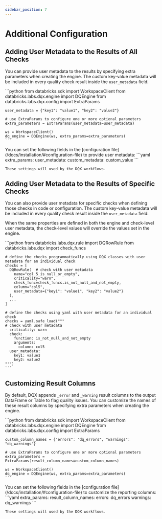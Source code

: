 ```yaml
---
sidebar_position: 7
---
```




# Additional Configuration

## Adding User Metadata to the Results of All Checks

You can provide user metadata to the results by specifying extra parameters when creating the engine.
The custom key-value metadata will be included in every quality check result inside the `user_metadata` field.

<Tabs>
  <TabItem value="Python" label="Python" default>
    ```python
    from databricks.sdk import WorkspaceClient
    from databricks.labs.dqx.engine import DQEngine
    from databricks.labs.dqx.config import ExtraParams

    user_metadata = {"key1": "value1", "key2": "value2"}

    # use ExtraParams to configure one or more optional parameters
    extra_parameters = ExtraParams(user_metadata=user_metadata)

    ws = WorkspaceClient()
    dq_engine = DQEngine(ws, extra_params=extra_parameters)
    ```
  </TabItem>
  <TabItem value="Tool" label="Tool">
    You can set the following fields in the [configuration file](/docs/installation/#configuration-file) to provide user metadata:
    ```yaml
    extra_params:
        user_metadata:
            custom_metadata: custom_value
    ```

    These settings will used by the DQX workflows.
  </TabItem>
</Tabs>

## Adding User Metadata to the Results of Specific Checks

You can also provide user metadata for specific checks when defining those checks in code or configuration.
The custom key-value metadata will be included in every quality check result inside the `user_metadata` field.

When the same properties are defined in both the engine and check-level user metadata, the check-level values will 
override the values set in the engine.

<Tabs>
  <TabItem value="Python" label="Python" default>
    ```python
    from databricks.labs.dqx.rule import DQRowRule
    from databricks.labs.dqx import check_funcs


    # define the checks programmatically using DQX classes with user metadata for an individual check
    checks = [
      DQRowRule(  # check with user metadata
        name="col_5_is_null_or_empty",
        criticality="warn",
        check_func=check_funcs.is_not_null_and_not_empty,
        column="col5",
        user_metadata={"key1": "value1", "key2": "value2"}
      ),
      ...
    ]

    # define the checks using yaml with user metadata for an individual check
    checks = yaml.safe_load("""
    # check with user metadata
    - criticality: warn
      check:
        function: is_not_null_and_not_empty
        arguments:
          column: col5
      user_metadata:
        key1: value1
        key2: value2
    """)
    ```
  </TabItem>
</Tabs>

## Customizing Result Columns

By default, DQX appends `_error` and `_warning` result columns to the output DataFrame or Table to flag quality issues.
You can customize the names of these result columns by specifying extra parameters when creating the engine.

<Tabs>
  <TabItem value="Python" label="Python" default>
    ```python
    from databricks.sdk import WorkspaceClient
    from databricks.labs.dqx.engine import DQEngine
    from databricks.labs.dqx.config import ExtraParams

    custom_column_names = {"errors": "dq_errors", "warnings": "dq_warnings"}

    # use ExtraParams to configure one or more optional parameters
    extra_parameters = ExtraParams(result_column_names=custom_column_names)

    ws = WorkspaceClient()
    dq_engine = DQEngine(ws, extra_params=extra_parameters)
    ```
  </TabItem>
  <TabItem value="Tool" label="Tool">
    You can set the following fields in the [configuration file](/docs/installation/#configuration-file) to customize the reporting columns:
    ```yaml
    extra_params:
        result_column_names:
            errors: dq_errors
            warnings: dq_warnings
    ```

    These settings will used by the DQX workflows.
  </TabItem>
</Tabs>
